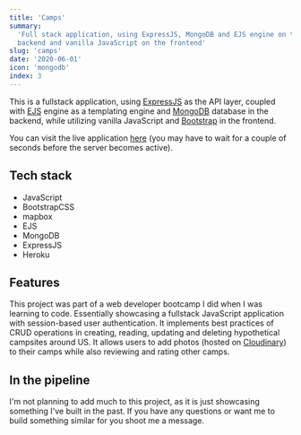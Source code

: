 ---
title: 'Camps'
summary:
  'Full stack application, using ExpressJS, MongoDB and EJS engine on the
  backend and vanilla JavaScript on the frontend'
slug: 'camps'
date: '2020-06-01'
icon: 'mongodb'
index: 3
---

This is a fullstack application, using [ExpressJS](https://expressjs.com/)
as the API layer, coupled with [EJS](https://ejs.co/) engine as a
templating engine and [MongoDB](https://www.mongodb.com/) database in the
backend, while utilizing vanilla JavaScript and
[Bootstrap](https://getbootstrap.com/) in the frontend.

You can visit the live application
[here](https://project-camp.herokuapp.com/) (you may have to wait for a
couple of seconds before the server becomes active).

## Tech stack

- JavaScript
- BootstrapCSS
- mapbox
- EJS
- MongoDB
- ExpressJS
- Heroku

## Features

This project was part of a web developer bootcamp I did when I was learning
to code. Essentially showcasing a fullstack JavaScript application with
session-based user authentication. It implements best practices of CRUD
operations in creating, reading, updating and deleting hypothetical
campsites around US. It allows users to add photos (hosted on
[Cloudinary](https://cloudinary.com/)) to their camps while also reviewing
and rating other camps.

## In the pipeline

I'm not planning to add much to this project, as it is just showcasing
something I've built in the past. If you have any questions or want me to
build something similar for you shoot me a message.
